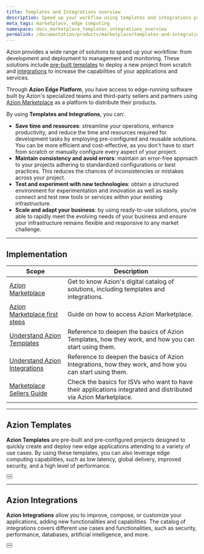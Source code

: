 ```yaml
---
title: Templates and Integrations overview
description: Speed up your workflow using templates and integrations provided by Azion.
meta_tags: marketplace, edge computing
namespace: docs_marketplace_templates_integrations_overview
permalink: /documentation/products/marketplace/templates-and-integrations-overview/
---
```



Azion provides a wide range of solutions to speed up your workflow: from development and deployment to management and monitoring. These solutions include [pre-built templates](#azion-templates) to deploy a new project from scratch and [integrations](#azion-integrations) to increase the capabilities of your applications and services.

Through **Azion Edge Platform**, you have access to edge-running software built by Azion's specialized teams and third-party sellers and partners using [Azion Marketplace](https://www.azion.com/en/documentation/products/marketplace/) as a platform to distribute their products. 

By using **Templates and Integrations**, you can:

- **Save time and resources**: streamline your operations, enhance productivity, and reduce the time and resources required for development tasks by employing pre-configured and reusable solutions. You can be more efficient and cost-effective, as you don't have to start from scratch or manually configure every aspect of your project.
- **Maintain consistency and avoid errors**: maintain an error-free approach to your projects adhering to standardized configurations or best practices. This reduces the chances of inconsistencies or mistakes across your project.
- **Test and experiment with new technologies**: obtain a structured environment for experimentation and innovation as well as easily connect and test new tools or services within your existing infrastructure.
- **Scale and adapt your business**: by using ready-to-use solutions, you're able to rapidly meet the evolving needs of your business and ensure your infrastructure remains flexible and responsive to any market challenge.

---

## Implementation

| Scope | Description |
|---|---|
| [Azion Marketplace](/en/documentation/products/marketplace/) | Get to know Azion's digital catalog of solutions, including templates and integrations. |
| [Azion Marketplace first steps](/en/documentation/products/marketplace/first-steps/) | Guide on how to access Azion Marketplace. |
| [Understand Azion Templates](/en/documentation/products/marketplace/templates/) | Reference to deepen the basics of Azion Templates, how they work, and how you can start using them. |
| [Understand Azion Integrations](/en/documentation/products/marketplace/integrations/) | Reference to deepen the basics of Azion Integrations, how they work, and how you can start using them. |
| [Marketplace Sellers Guide](/en/documentation/products/marketplace/marketplace-seller-guide/) | Check the basics for ISVs who want to have their applications integrated and distributed via Azion Marketplace. |

---

## Azion Templates

**Azion Templates** are pre-built and pre-configured projects designed to quickly create and deploy new edge applications attending to a variety of use cases. By using these templates, you can also leverage edge computing capabilities, such as low latency, global delivery, improved security, and a high level of performance.

<Button href="/en/documentation/products/marketplace/templates/" text="go to the templates reference" variant="secondary"> 

</Button>
<br />
<Button href="/en/documentation/products/start-with-a-template/" text="go to the start with a template guide" variant="secondary"> 

</Button>

---

## Azion Integrations

**Azion Integrations** allow you to improve, compose, or customize your applications, adding new functionalities and capabilities. The catalog of integrations covers different use cases and functionalities, such as security, performance, databases, artificial intelligence, and more.

<Button href="/en/documentation/products/marketplace/integrations/" text="go to the integrations reference" variant="secondary"> 

</Button>
<br />
<Button href="/en/documentation/products/marketplace/install-an-integration/" text="go to the install an integration guide" variant="secondary"> 

</Button>
